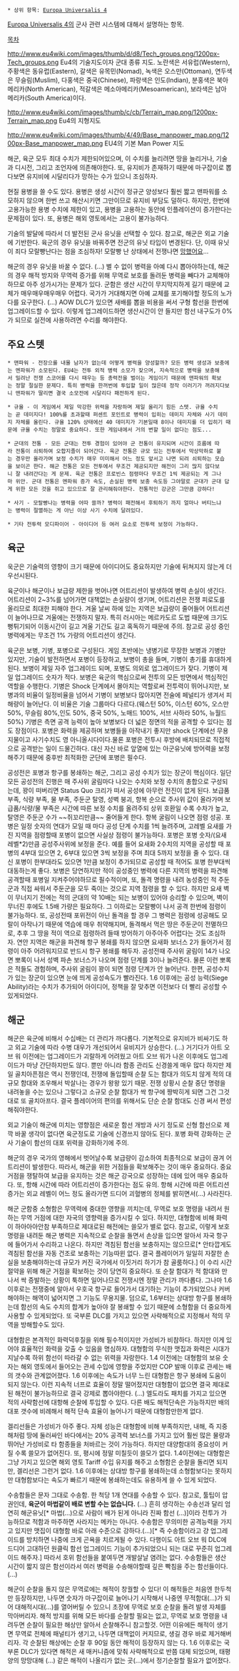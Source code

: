  * 상위 항목: [[Europa Universalis 4]]
[[Europa Universalis 4]]의 군사 관련 시스템에 대해서 설명하는 항목.

[[목차]]

http://www.eu4wiki.com/images/thumb/d/d8/Tech_groups.png/1200px-Tech_groups.png
Eu4의 기술지도이자 군대 종류 지도. 노란색은 서유럽(Western), 주황색은 동유럽(Eastern), 갈색은 유목민(Nomad), 녹색은 오스만(Ottoman), 연두색은 무슬림(Muslim), 다홍색은 중국(Chinese), 파랑색은 인도(Indian), 분홍색은 북아메리카(North American), 적갈색은 메소아메리카(Mesoamerican), 보라색은 남아메리카(South America)이다.

http://www.eu4wiki.com/images/thumb/c/cb/Terrain_map.png/1200px-Terrain_map.png
Eu4의 지형지도

http://www.eu4wiki.com/images/thumb/4/49/Base_manpower_map.png/1200px-Base_manpower_map.png
EU4의 기본 Man Power 지도

해군, 육군 모두 최대 수치가 제한되어있으며, 이 수치를 늘리려면 땅을 늘리거나, 기술과 디시전, 그리고 조언자에 의존해야한다. 또, 유지비가 존재하기 때문에 마구잡이로 뽑다보면 유지비에 시달리다가 망하는 수가 있으니 조심하자.

현질 용병을 쓸 수도 있다. 용병은 생성 시간이 정규군 양성보다 훨씬 짧고 맨파워를 소모하지 않으며 한번 쓰고 해산시키면 그만이므로 유지비 부담도 덜하다. 하지만, 한번에 고용가능한 용병 수치에 제한이 있고, 용병을 고용하는 동안에 인플레이션이 증가한다는 문제점이 있다. 또, 용병은 해외 영토에서는 고용이 불가능하다.

기술의 발달에 따라서 더 발전된 군사 유닛을 선택할 수 있다. 참고로, 해군은 외교 기술에 기반한다. 육군의 경우 유닛을 바꿔주면 전군의 유닛 타입이 변경된다. 단, 이때 유닛이 죄다 모랄빵난다는 점을 조심하자! 모랄빵 난 상태에서 전쟁나면 [[망했어요]]...

해군의 경우 유닛을 바꿀 수 없다. (...) 별 수 없이 병력을 아예 다시 뽑아야하는데, 해군의 경우 해적 방지와 무역력 증가를 위해 무역로 보호를 돌려둔 병력을 빼다가 교체해야하므로 아주 성가시가는 문제가 있다. 군함은 생산 시간이 무지막지하게 길기 때문에 교체가 매우매우매우매우 어렵다. 국가가 거대해지면 아예 교체를 포기해야할 정도의 노가다를 요구한다. (...) AOW DLC가 있으면 새배를 뽑을 비용을 써서 구형 함선을 한번에 업그레이드할 수 있다. 이렇게 업그레이드하면 생산시간이 안 들지만 함선 내구도가 0%가 되므로 실전에 사용하려면 수리를 해야한다.

== 주요 스텟 ==
 * 맨파워 - 전장으롤 내몰 남자가 없는데 어떻게 병력을 양성할까? 모든 병력 생성과 보충에는 멘파워가 소모된다. EU4는 전투 외적 병력 소모가 잦으며, 지속적으로 병력을 보충해서 밀려난 전쟁 스코어를 다시 때우는 등 총력전을 벌이는 게임이기 때문에 맨파워의 확보는 정말 절실한 문제다. 특히 병력을 한꺼번에 투입할 일이 많은데 정작 이러기가 꺼려지다보니 맨파워가 딸리면 결국 소모전에 시달리다 패전하게 된다.

 * 규율 - 이 게임에서 제일 막강한 위력을 자랑하며 제일 올리기 힘든 스텟. 규율 수치는 곧 데미지다! 100%를 초과할때 퍼센트 포인트로 병력이 입히는 데미지 자체와 사기 데미지 자체를 올린다. 규율 120% 상태에선 40 데미지가 기본일때 8이나 데미지를 더 입히기 때문에 규율 수치는 정말로 중요하다. 또한 게임내에서 거의 변할 일이 없다는 점도...

 * 군대의 전통 - 모든 군대는 전투 경험이 있어야 군 전통이 유지되며 시간이 흐름에 따라 전통이 쇠퇴하여 오합지졸이 되어간다. 육군 전통은 규모 있는 전투에서 막상막하로 붙는 경우만 올라가며 보정 수치가 매우 미미해서 어느 정도 앞서고 나면 되려 쇠퇴하는 모습을 보이곤 한다. 해군 전통은 모든 전투에서 무조건 제공되지만 해전이 그리 많지 않다보니 잘 내려간다는 게 문제. 육군 전통은 프로빈스 점령마다 무조건 1씩 제공되는 게 그나마 위안. 군대 전통은 멘파워 증가 속도, 손실된 병력 보충 속도등 그야말로 군대가 군대 답게 위한 모든 것을 쥐고 있으므로 잘 관리해줘야한다. 전통적인 강군은 그만큼 강하다!

 * 사기 - 모랄빵나는 병력을 어따 쓸까? 병력이 패전해서 후퇴하기 까지 얼마나 버티느냐는 병력이 절멸하는 게 아닌 이상 사기 수치에 달려있다.

 * 기타 전투력 모디파이어 - 아이디어 등 여러 요소로 전투력 보정이 가능하다.

== 육군 ==
욱군은 기술력의 영향이 크기 때문에 아이디어도 중요하지만 기술에 뒤쳐지지 않는게 더 우선시된다.

육군이나 해군이나 보급량 제한을 벗어나면 어트리션이 발생하여 병력 손실이 생긴다. 어트리션이 2~3%를 넘어가면 대책없는 손실량이 생기며, 어트리션은 전쟁 피로도를 올리므로 최대한 피해야 한다. 겨울 날씨 하에 있는 지역은 보급량이 줄어들어 어트리션이 늘어나므로 겨울에는 전쟁하지 말자. 특히 러시아는 메르카도르 도법 때문에 크기도 뻥튀기되어 이동시간이 길고 겨울 기간도 길고 혹독하기 때문에 주의. 참고로 공성 중인 병력에게는 무조건 1% 가량의 어트리션이 생긴다.

육군은 보병, 기병, 포병으로 구성된다. 게임 초반에는 냉병기로 무장한 보병과 기병만 있지만, 기술이 발전하면서 포병이 등장하고, 보병이 총을 들며, 기병이 총기를 휴대하게 된다. 보병이 제일 자주 업그레이드 되며, 포병도 의외로 업그레이드가 잦다. 기병이 제일 업그레이드 숫자가 적다. 보병은 육군의 핵심으로써 전투의 모든 방면에서 핵심적인 역할을 수행한다. 기병은 Shock 단계에서 몰아치는 역할로써 전투력이 뛰어나지만, 보병과의 비율이 일정비율을 넘어서 기병이 보병보다 많아지면 전술에 페널티가 생겨서 피해량이 늘어난다. 이 비율은 기술 그룹마다 다르다.(웨스턴 50%, 이스턴 60%, 오스만 50%, 무슬림 80%,인도 50%, 중국 50%, 노매드 100%, 서브 사하라 50%, 뉴월드 50%) 기병은 측면 공격 능력이 높아 보병보다 더 넓은 정면의 적을 공격할 수 있다는 점도 장점이다. 포병은 화력을 제공하며 보병들을 아작내기 좋지만 shock 단계에선 무용지물이고 사기수치도 영 아니올시다이다.물론 포병은 전투시 후방에 배치되므로 직접적으로 공격받는 일이 드물긴하다. 대신 자신 바로 앞열에 있는 아군유닛에 방어력을 보정해주기 때문에 중후반 최적화한 군단에 포병은 필수다.

공성전은 포병과 항구를 봉쇄하는 해군, 그리고 공성 수치가 있는 장군이 핵심이다. 일단 모든 공성전의 진행은 매 주사위 굴림마다 나오는 수치와 보정 수치의 총합으로 구성되는데, 꽝이 떠버리면 Status Quo 크리가 떠서 공성에 아무런 전진이 없게 된다. 보급품 부족, 식량 부족, 물 부족, 주둔군 탈영, 성벽 붕괴, 항복 순으로 주사위 값이 올라가며 보급품/식량/물 부족은 시간에 따른 보정 수치를 올려주되 상위 호환일 수록 수차가 높고, 탈영은 주둔군 수가 ~~쥐꼬리만큼~~ 줄어들게 한다. 항복 굴림이 나오면 점령 성공. 포병은 일정 숫자의 연대가 모일 때 마다 공성 단계 수치를 1씩 늘려주며, 고레벨 요새를 가진 지역을 점령할때 포병이 없으면 사실상 점령이 불가능하다. 포병은 포병 숫자/(요새레벨*2)만큼 공성주사위에 보정을 준다. 예를 들어 요새화 2수치의 지역을 공성할 때 포병의 4부대 있으면 2, 6부대 있으면 3씩 보정을 주며 최대 5까지 보정을 줄 수 있다. 대신 포병이 한부대라도 있으면 1만큼 보정이 추가되므로 공성할 때 적어도 포병 한부대씩 대동하는게 좋다. 보병은 당연하지만 적이 공성중인 병력에 다른 지역의 병력을 파견해 공격할때 포병일 지켜주어야하므로 필수적이며, 또, 돌격 명령을 내려 농성중인 적 주둔군과 직접 싸워서 주둔군을 모두 죽이는 것으로 지역 점령을 할 수 있다. 하지만 요새 벽이 무너지기 전에는 적의 군대의 약 10배는 되는 보병이 있어야 승리할 수 있으며, 벽이 무너진 후에도 1.5배 가량은 필요하다. 그 이하로는 모랄빵이 나서 공격 한번에 점령이 불가능하다. 또, 공성전때 포위전이 아닌 돌격을 할 경우 그 병력은 점령에 성공해도 모랄이 아작나기 때문에 역습에 매우 취약해지며, 돌격해서 먹은 땅은 주둔군이 전멸하므로, 추후 그 땅을 적이 역으로 점령하려 들때 방어하기 아주아주 어렵다는 것도 조심하자. 연안 지역은 해군을 파견해 항구 봉쇄를 하지 않으면 요새화 보너스 2가 들어가서 점령이 아주 어려워지므로 반드시 항구 봉쇄를 해두자. 공성전때 주사위 굴림이 14가 나오면 뽀록이 나서 성벽 파손 보너스가 나오며 점령 단계를 3이나 늘려준다. 물론 이런 뽀록은 적들도 경험하며, 주사위 굴림이 꽝이 되면 점령 단계가 안 늘어난다. 한편, 공성수치가 있는 장군이 있으면 눈에 띄게 공성속도가 빨라진다. 1.6 이후에는 공성 능력(Siege Ability)라는 수치가 추가되어 아이디어, 정책을 잘 맞추면 이전보다 더 빨리 공성할 수 있게되었다.

== 해군 ==
해군은 육군에 비해서 수십배는 더 관리가 까다롭다. 기본적으로 유지비가 비싸기도 하고 외교 기술에 따라 수병 대우가 개선되어서 유비지가 상승한다. (...) 거기다가 아트 오브 워 이전에는 업그레이드가 괴랄하게 어려웠고 아트 오브 워가 나온 이후에도 업그레이드가 마냥 간단하지만도 않다. 뿐만 아니라 함종 관리도 신경쓸게 매우 많다 하지만 제일 골치아픈점은 역시 전쟁인데, 전쟁에 돌입할때 순찰 도는 함대가 의도치 않게 적의 대규모 함대와 조우해서 박살나는 경우가 왕왕 있기 때문. 전쟁 상황시 순찰 중단 명령을 내려놓을 수는 있으나 그렇다고 소규모 순찰 함대가 싹 항구에 짱박히게 되면 그건 그것대로 또 골치아프다. 결국 플레이어의 편의를 위해서도 단순 순찰 함대도 신경 써서 편성해줘야한다.

외교 기술이 해군에 미치는 영향점은 새로운 함선 개방과 사기 정도로 신형 함선으로 제깍 바꿀 생각이 없다면 육군정도로 기술에 신경쓰지 않아도 된다. 포병 화력 강화하는 군사 기술이 함선의 대포 위력을 강화하기에 주의.

해군의 경우 국가의 영해에서 벗어날수록 보급량이 감소하여 최종적으로 보급이 끊겨 어트리션이 발생한다. 따라서, 해군을 위한 거점들을 확보해주는 것이 매우 중요하다. 중요 거점을 쟁탈하여 보급을 유지하는 것은 해군 강국으로 성장하는 데에 있어 매우 중요하다. 또, 항해 시간에 따라 어트리션이 증가한다는 점도 유의. 항해 시간에 따른 어트리션 증가는 외교 레벨이 어느 정도 올라가면 드디어 괴혈병의 정체를 밝히면서(...) 사라진다.

해군 군함중 소형함은 무역력에 중대한 영향을 끼치는데, 무역로 보호 명령을 내려서 원하는 무역 거점에 대한 자국의 영향력을 증가시킬 수 있다. 하지만, 대형함에 비해 화력이 하아아아안참 부족하므로 제대로된 해전에는 쓸모가 별로 없다. 참고로, 이렇게 보호 명령을 내려둔 해군 병력은 지속적으로 순찰을 돌면서 손상을 입으면 알아서 자국 항구에 들어가서 수리하고 나온다. 하지만 격침된 함선을 보충하지는 않으므로[* 안타깝게도 격침된 함선을 자동 건조로 보충하는 기능따윈 없다. 결국 플레이어가 일일히 자잘한 손실을 보충해야하는데 규모가 커진 국가에서 이짓거리 하기가 참 골룸하다.] 이 수리 시간 절약을 위해 해군 거점을 확보하는 것이 당연히 중요하다. 또 순찰 함대가 적 함대와 만나서 싹 증발하는 상황이 툭하면 일어나므로 전쟁시엔 정말 관리가 까다롭다. 그나마 1.6이후로는 전쟁중에 알아서 우호국 항구로 들어가서 대기하는 기능이 추가되었으나 커버해야하는 해역이 넓어지면 그 기능도 무용지물. 덤으로, 1.6부터는 상대방 항구를 봉쇄하는데 함선의 속도 수치의 합계가 높아야 잘 봉쇄할 수 있기 때문에 소형함을 더 중요하게 사용할 수 있게되었다. 또 국부론 DLC를 가지고 있으면 사략해적으로 지정해서 적의 무역을 방해할수도 있다.

대형함은 본격적인 화력덕후질을 위해 필수적이지만 가성비가 비참하다. 하지만 이게 있어야 효율적인 화력을 갖출 수 있음을 명심하자. 대형함의 무식한 맷집과 화력은 시대가 지날수록 하위 함선이 따라갈 수 없는 위력을 자랑한다. 1.4 이전에는 대형함의 보유 숫자는 해외 영토에서 들어오는 관세 수입에 영향을 주었지만 COP 발매 이후로 관세는 배의 갯수와 관계없어졌다. 1.6 이후에는 속도가 너무 느린 대형함은 항구 봉쇄에 도움이 되지 않는다. 이런 지속적 너프로 효율이 정말 떨어젔지만 대형함이 없으면 결국 제대로된 해전이 불가능하므로 결국 강제로 뽑아야한다. (...) 엘도라도 패치를 가지고 있으면 적의 사략함선에 대항해 순찰에 투입할 수 있다. 다른 배도 해적단속은 가능하지만 배의 대포 갯수에 비례해서 해적 단속 효율이 늘어나기 때문에 대형함만한게 없다.

겔리선들은 가성비가 아주 좋다. 자체 성능은 대형함에 비해 부족하지만, 내해, 즉 지중해처럼 땅에 둘러싸인 바다에서는 20% 공격력 보너스를 가지고 있어 훨씬 많은 물량과 뛰어난 가성비로 타 함종들을 처바르는 것이 가능하다. 하지만 대양함대의 중요성이 커질 수록 쓸모가 없어진다. 또, 평시에 정말 미칠듯이 쓸모가 없다. 1.4이전에는 대형함은 그냥 가지고 있으면 해외 영토 Tariff 수입 유지를 해주고 소형함은 순찰을 돌리면 되지만, 겔리선은 그런거 없다. 1.6 이후에는 상대방 항구를 봉쇄하는데 소형함보다는 못하지만 대형함보다는 속도가 빠르기 때문에 봉쇄하는데도 유용하게 쓸 수 있게 되었다.

수송함들은 문자 그대로 수송함. 한 척당 1개 연대를 수송할 수 있다. 참고로, 툴팁이 압권인데, '''육군이 마법같이 배로 변할 수는 없습니다.''' (...) 흔히 생각하는 수송선과 달리 엄연히 해군유닛[* 마법(...)으로 사람이 배가 된게 아니라 진짜 함선 (...)]이라 전투가 가능하므로 적함과 마주하면 사라지는 메카는 아니다. 수송함은 무의미한 공격능력을 가지고 있지만 맷집이 대형함 바로 아래 수준으로 강하다.(...)[* 즉 수송함이라고 걍 업그레이드를 방치하면 나중에 크게 곤욕을 치르게될 수 있다. 다행이도 아트 오브 워 DLC에 드디어 고대하던 원클릭 함선 업그레이드 기능이 추가되었으니 되는 대로 꾸준히 업그레이드 해주자.] 따라서 호위 함선들을 붙여두면 개발살날 염려는 없다. 수송함들은 생산 시간이 짧지 않은 함선이라서 여러 병력을 수송해야할때 깊은 빡침을 주는 함선들이다. (...)

해군이 순찰을 돌지 않은 무역로에는 해적이 창궐할 수 있다! 이 해적들은 처음엔 한두척만 등장하지만, 나두면 숫자가 마구잡이로 늘어나기 시작해서 나중엔 무적함대(...)가 되어 대해적시대(...)를 열어버릴 수 있으니 초장에 무역로 보호 순찰을 돌려 발생 자체를 막아버리자. 해적 방지를 위해 모든 바다를 순찰할 필요는 없고, 무역로 보호 명령을 내려두면 순찰이 필요한 해상만 알아서 순찰해주니 참고할것. 어떤 이유에든 해적이 생기면 무역로 전체에 패널티가 생기고, 나두면 대책없이 커지므로, 생길 경우 바로 제거해버리자. 각 순찰된 해상에는 순찰 후 90일 동안 해적이 등장하지 않는 다. 1.6 이후로는 국부론 DLC가 있다면 해적은 새 매커니즘에 맞춰 사략해적으로 반쯤 대체 되었으며, 태평양의 망망대해 (...) 같은 해적이 나올리가 없는 곳(...)에서 정기순찰할 필요가 없어졌다.
